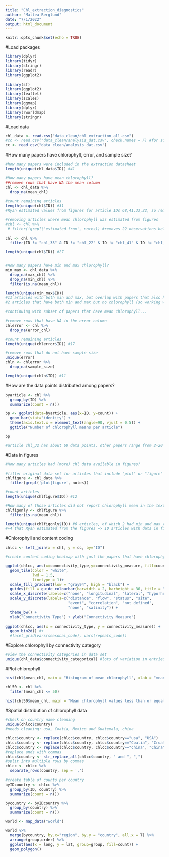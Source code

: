 ```yaml
---
title: "Chl_extraction_diagnostics"
author: "Mattea Berglund"
date: "7/1/2022"
output: html_document
---
```


```r
knitr::opts_chunk$set(echo = TRUE)
```

#Load packages
```r
library(dplyr)
library(tidyr)
library(stringr)
library(readr)
library(ggplot2)

library(sf)
library(ggplot2)
library(leaflet)
library(scales)
library(ggmap)
library(dplyr)
library(rworldmap)
library(stringr)
```

#Load data
```r
chl_data <- read.csv("data_clean/chl_extraction_all.csv")
#cc <- read.csv("data_clean/analysis_dat.csv", check.names = F) #for some reason read.csv does not work with this file 
cc <- read_csv("data_clean/analysis_dat.csv")
```

#How many papers have chlorophyll, error, and sample size?
```r

#how many papers were included in the extraction datasheet
length(unique(chl_data$ID)) #41

#How many papers have mean chlorophyll?
##remove rows that have NA the mean column
chl <- chl_data %>% 
  drop_na(mean_chl)
  
#count remaining articles
length(unique(chl$ID)) #31
#Ryan estimated values from figures for article IDs 68,41,33,22, so removing those from tally = 27 articles with chlorophyll data available in text; none of these had errors reported so will be filtered out in the next step

#removing articles where mean chlorophyll was estimated from figures
#chl <- chl %>% 
 # filter(!grepl('estimated from', notes)) #removes 22 observations belonging to four articles, but the "estimated from" notes were not always repeated for all rows from a given article, so need to removed based on article ID instead

chl <- chl %>% 
  filter(ID != "chl_33" & ID != "chl_22" & ID != "chl_41" & ID != "chl_68") #removes 30 observations and four articles 

length(unique(chl$ID)) #27


#How many papers have min and max chlorophyll?
min_max <- chl_data %>% 
  drop_na(max_chl) %>% 
  drop_na(min_chl) %>% 
  filter(is.na(mean_chl))

length(unique(min_max$ID)) 
#11 articles with both min and max, but overlap with papers that also have chlorophyll
#2 articles that have both min and max but no chlorophyll (so working with min and maxes doesn't give a lot of new information)

#continuing with subset of papers that have mean chlorophyll...

#remove rows that have NA in the error column
chlerror <- chl %>% 
  drop_na(error_chl)

#count remaining articles
length(unique(chlerror$ID)) #17

#remove rows that do not have sample size 
unique(error)
chln <- chlerror %>% 
  drop_na(sample_size)

length(unique(chln$ID)) #11
```

#How are the data points distributed among papers?
```r
byarticle <- chl %>% 
  group_by(ID) %>% 
  summarize(count = n())

bp <- ggplot(data=byarticle, aes(x=ID, y=count)) +
  geom_bar(stat="identity") +
  theme(axis.text.x = element_text(angle=90, vjust = 0.5)) +
  ggtitle("Number of chlorophyll means per article")

bp

#article chl_32 has about 60 data points, other papers range from 2-20 data points
```


#Data in figures
```r
#How many articles had (more) chl data available in figures?

#filter original data set for articles that include "plot" or "figure" in the notes
chlfigure <- chl_data %>% 
  filter(grepl('plot|figure', notes))

#count articles
length(unique(chlfigure$ID)) #12

#How many of those articles did not report chlorophyll mean in the text?
chlfigonly <- chlfigure %>% 
  filter(is.na(mean_chl))

length(unique(chlfigonly$ID)) #6 articles, of which 2 had min and max reported 
#+4 that Ryan estimated from the figures => 10 articles with data in figures that were not reported in the text 

```

#Chlorophyll and content coding
```r

chlcc <- left_join(x = chl, y = cc, by="ID")

#create content coding heatmap with just the papers that have chlorophyll means

ggplot(chlcc, aes(x=connectivity_type,y=connectivity_measure, fill=count)) +
  geom_tile(color = "white",
            lwd = 1.5,
            linetype = 1)+
  scale_fill_gradient(low = "gray94", high = "black") +
  guides(fill = guide_colourbar(barwidth = 2, barheight = 30, title = "# of Articles", ticks = FALSE)) +
  scale_x_discrete(labels=c("none", "longitudinal", "lateral", "hyporheic")) +
  scale_y_discrete(labels=c("distance", "flow", "status", "site",
                            "event", "correlation", "not defined",
                            "none", "salinity")) +
  theme_bw() +
  xlab("Connectivity Type") + ylab("Connectivity Measure")

ggplot(chlcc, aes(x = connectivity_type, y = connectivity_measure)) +
  geom_bin2d() #+
  #facet_grid(vars(seasonal_code), vars(repeats_code))

```


#Explore chlorophyll by connectivity category
```r
#view the connectivity categories in data set
unique(chl_data$connectivity_categorical) #lots of variation in entries, not standardized to connected/disconnected. There are 51 unique entries in this column. Some can be easily converted (e.g. isolated to disconnected), but others are hard to interpret (e.g. Downstream?) and others seem not relevant to connectivity status (e.g. values for paper ID chl_50 such as "community respiration")


```

#Plot chlorophyll
```r
hist(chl$mean_chl, main = "Histogram of mean chlorophyll", xlab = "mean chlorophyll", ylab = "Number of data points")

chl50 <- chl %>% 
  filter(mean_chl <= 50)

hist(chl50$mean_chl, main = "Mean chlorophyll values less than or equal to 50", xlab = "mean chlorophyll", ylab = "Number of data points")


```


#Spatial distribution of chlorophyll data
```r
#check on country name cleaning
unique(chlcc$country)
#needs cleaning: usa, Coatia, Mexico and Guatemala, china 

chlcc$country <- replace(chlcc$country, chlcc$country=="usa", "USA")
chlcc$country <- replace(chlcc$country, chlcc$country=="Coatia", "Croatia")
chlcc$country <- replace(chlcc$country, chlcc$country=="china", "China")
#replace ands with commas 
chlcc$country <- str_replace_all(chlcc$country, " and ", ",") 
#split into multiple rows by commas
chlcc <- chlcc %>% 
  separate_rows(country, sep = ',')

#create table of counts per country
byIDcountry <- chlcc %>% 
  group_by(ID, country) %>% 
  summarize(count = n())

bycountry <- byIDcountry %>% 
  group_by(country) %>% 
  summarize(count = n())

world <- map_data("world")

world %>% 
  merge(bycountry, by.x="region", by.y = "country", all.x = T) %>% 
  arrange(group,order) %>% 
  ggplot(aes(x = long, y = lat, group=group, fill=count)) +
  geom_polygon()
```

